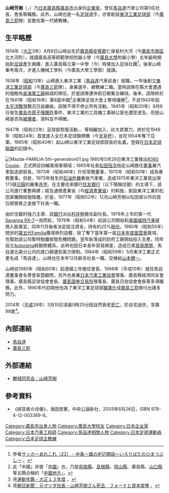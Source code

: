 {{Infobox Person
| name        = 山崎芳樹
| image       = 
| caption     = 
| birth_date  = {{birth date|1914|4|8}}
| birth_place = {{JPN}}[[廣島縣|廣島縣]][[安藝郡_(廣島縣)|安藝郡]]仁保島村大河（今[[廣島市|廣島市]][[南區_(廣島市)|南區]]北大河町）
| death_date  = {{death date and age|2014|3|10|1914|4|8}}
| death_place = {{JPN}}廣島縣廣島市
| education   = 廣島高等工業學校機械工學科（今[[廣島大學|廣島大學]]工學部）
| occupation  = [[馬自達|馬自達]]汽車公司第5任社長
| spouse      = 
| parents     = 
| children    = 
}}
{{japanese|japanese=山崎芳樹|kana=やまさき よしき|romaji=Yamasaki Yoshiki|image=}}
'''山崎芳樹'''（{{lang-ja|やまさき よしき}}，{{bd|1914年|4月8日|2014年|3月10日|catIdx=Y山崎}}）乃[[日本|日本]][[廣島縣|廣島縣]][[廣島市|廣島市]]出身的[[企業家|企業家]]，曾任[[馬自達|馬自達]]汽車公司第5任社長、{{link-ja|廣島商工會議所|広島商工会議所}}會長等職務。此外，山崎也是一名[[足球|足球]]選手，亦曾創設[[東洋工業足球部|東洋工業足球部]]（今[[廣島三箭|廣島三箭]]隊）並擔任第一代總教練。

== 生平略歷 ==
1914年（[[大正|大正]]3年）4月8日山崎出生於[[廣島縣|廣島縣]][[安藝郡_(廣島縣)|安藝郡]]仁保島村大河（今[[廣島市|廣島市]][[南區_(廣島市)|南區]]北大河町），就讀廣島高等師範學校附屬小學（今[[廣島大學|廣島大學]]附屬小學）五年級時開始對[[足球|足球]]產生興趣，進入廣島縣立第一中學（今{{link-ja|廣島縣立廣島國泰寺高等學校|広島県立広島国泰寺高等学校}}）時便加入足球社團<ref>參看{{ja}}[http://blog.goo.ne.jp/k-chujo/e/e7a687118a1a372e39875c5aa6d49fa1 サッカーあれこれ（22） - 中条一雄の炉辺閑話～いろりばたのひまつぶし～] {{Wayback|url=http://blog.goo.ne.jp/k-chujo/e/e7a687118a1a372e39875c5aa6d49fa1 |date=20141028025010 }}。</ref>。後來山崎重考兩次，才進入{{link-ja|廣島高等工業學校|広島高等工業学校}}機械工學科（今廣島大學工學部）就讀。

1938年（[[昭和|昭和]]13年）山崎進入東洋工業（[[馬自達|馬自達]]汽車前身）就職，一年後創立[[東洋工業足球部|東洋工業足球部]]（今[[廣島三箭|廣島三箭]]隊），身兼選手、總教練二職。當時該隊在縣大會遭遇的強敵為[[吳海軍工廠|吳海軍工廠]]組成的隊伍，於是該隊連休假日都集合練球。後來，該隊終於在1941年（昭和16年）第8屆中國<ref>此「中國」非彼「[[中國|中國]]」也，乃是[[鳥取縣|鳥取縣]]、[[島根縣|島根縣]]、[[岡山縣|岡山縣]]、廣島縣、[[山口縣|山口縣]]等五縣合稱的「[[中國地方|中國地方]]」。</ref>企業隊足球大會上奪得優勝<ref>見{{ja}}[http://kindai.ndl.go.jp/info:ndljp/pid/955131 運動年鑑 - 大正１３年度] {{Wayback|url=http://kindai.ndl.go.jp/info:ndljp/pid/955131 |date=20141017052825 }}。</ref>。不過1943年因[[太平洋戰爭|太平洋戰爭]]戰況日益嚴峻，該隊不得不停止所有活動。1945年（昭和20年）8月6日發生[[廣島市原子彈爆炸|廣島市原子彈爆炸]]事件，東洋工業的工具機工事辦公室也遭受波及，但是山崎是否為[[被爆者|被爆者]]，資料並不明確。

1947年（昭和22年）足球部恢復活動，{{link-ja|錢村健次|銭村健次}}、{{link-ja|小畑實 (足球選手)|小畑実 (サッカー選手)}}等相繼加入，壯大其實力，終於在1949年（昭和24年）首度進入全日本足球錦標賽（今[[天皇杯|天皇杯]]），並在1954年奪下亞軍。1965年（昭和40年）起山崎以東洋工業足球部部長的名義，登錄在[[日本足球聯盟|日本足球聯盟]]的記錄中。

[[File:Mazda-FAMILIA-5th-generation01.jpg|thumb]]
1960年5月28日東洋工業推出[[馬自達R360_Coupe|R360 Coupe]]，正式跨足四輪乘用車領域；1965年社長[[松田恒次|松田恒次]]指定山崎擔任[[董事|董事]]兼汽車製造部部長。1973年（昭和48年）升任常務董事，1975年（昭和50年）成為專務董事。但是，1973年發生的[[第一次石油危机|石油危機]]重挫汽車業，造成1975年東洋工業竟出現173億[[日圓|日圓]]的嚴重[[赤字|赤字]]。在主要往來銀行[[住友銀行|住友銀行]]（以下簡稱住銀）的主導下，該公司進行重整再建；經{{link-ja|小松勇五郎|小松勇五郎}}及通商產業省（今[[經濟產業省|經濟產業省]]）的斡旋，創設東洋工業的松田家離開經營階層。於是，1977年（昭和52年）12月山崎芳樹以松田家以外的首位經營者之姿接下社長一職。

由於住銀的強力主導，該[[銀行|銀行]]派出[[村井勉|村井勉]]擔任副社長。1978年上市的第一代[[馬自達RX-7|Savanna RX-7]]一炮而紅，1979年（昭和54年）起該公司開始和[[美國|美國]][[福特汽車|福特汽車]]磋商入股事宜，同年11月後者決定挹注資金，持有約25%[[股份|股份]]。1980年（昭和55年）問世的[[馬自達323#第五代（1980年-1985年）|第五代Familia]]獲得熱烈迴響，除了奪下當年第一屆[[日本年度風雲車|日本年度風雲車]]獎項，也幫助該公司暫時脫離經營危機問題。翌年新落成的防府工廠開始投入生產，同年設立[[Autorama|Autorama]]經銷商體系。此時也因日本長年貿易順差，造成日美[[貿易摩擦|貿易摩擦]]，馬自達北美分公司的進口額遭到美方限制。1984年（昭和59年）5月東洋工業正式更名成「馬自達」，山崎也在本年12月辭去社長一職，交棒給[[山本健一_(馬自達)|山本健一]]。

山崎自1985年（昭和60年）起連續三年擔任{{link-ja|廣島商工會議所|広島商工会議所}}會長，1998年（平成10年）就任馬自達董事會名譽會長暨顧問，另外也身兼[[日本汽車工業協會|日本汽車工業協會]]理事、廣島縣經濟同友會理事、廣島縣足球協會會長、[[廣島證券交易所|廣島證券交易所]]理事長、廣島日伯協會會長等多項職務。此外，1990年代初期他也為了東洋工業足球部[[日本職業足球甲級聯賽|職業化]]成[[廣島三箭|廣島三箭]]隊付出諸多努力。

2014年（[[平成|平成]]26年）3月10日凌晨0時25分因自然衰老[[死亡|死亡]]，於自宅過世，享壽99歲<ref>見{{ja}}[http://www.asahi.com/articles/ASG3C5D0TG3CPITB01J.html?iref=comtop_list_obi_n01 朝日新聞：元マツダ社長・山崎芳樹さん死去　フォードと資本提携] {{Wayback|url=http://www.asahi.com/articles/ASG3C5D0TG3CPITB01J.html?iref=comtop_list_obi_n01 |date=20141023112302 }}。</ref>。

== 內部連結 ==
* [[馬自達|馬自達]]
* [[廣島三箭|廣島三箭]]

== 外部連結 ==
* {{ja}}[http://rijo.gr.jp/%e9%af%89%e5%9f%8e%e4%ba%ba%e7%89%a9%e9%8c%b2/%e6%98%ad%e5%92%8c%ef%bc%90%ef%bc%97%e5%b9%b4%e5%8d%92/%e5%b1%b1%e5%b4%8e%e8%8a%b3%e6%a8%b9/ 鯉城同窓会：山崎芳樹]{{dead link|date=2017年12月 |bot=InternetArchiveBot |fix-attempted=yes }}

== 參考資料 ==
* 《経営者の肖像》，海田悠著，中央公論新社，2003年6月26日，ISBN 978-4-12-003369-8。
{{Reflist}}

[[Category:廣島市出身人物|Category:廣島市出身人物]]
[[Category:廣島大學校友|Category:廣島大學校友]]
[[Category:日本企业家|Category:日本企业家]]
[[Category:日本汽車工程師|Category:日本汽車工程師]]
[[Category:馬自達相關人物|Category:馬自達相關人物]]
[[Category:日本足球運動員|Category:日本足球運動員]]
[[Category:日本足球主教練|Category:日本足球主教練]]